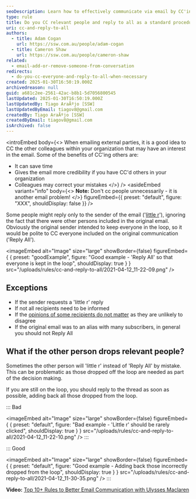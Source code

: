 ```yaml
---
seoDescription: Learn how to effectively communicate via email by CC'ing colleagues and replying to all relevant parties.
type: rule
title: Do you CC relevant people and reply to all as a standard procedure?
uri: cc-and-reply-to-all
authors:
  - title: Adam Cogan
    url: https://ssw.com.au/people/adam-cogan
  - title: Cameron Shaw
    url: https://ssw.com.au/people/cameron-shaw
related:
  - email-add-or-remove-someone-from-conversation
redirects:
  - do-you-cc-everyone-and-reply-to-all-when-necessary
created: 2025-01-30T16:50:19.000Z
archivedreason: null
guid: a681c2ee-2561-42ac-b8b1-5d7056800545
lastUpdated: 2025-01-30T16:50:19.000Z
lastUpdatedBy: Tiago AraÃºjo [SSW]
lastUpdatedByEmail: tiagov8@gmail.com
createdBy: Tiago AraÃºjo [SSW]
createdByEmail: tiagov8@gmail.com
isArchived: false
---
```


<introEmbed
  body={<>
When emailing external parties, it is a good idea to CC the other colleagues within your organization that may have an interest in the email. Some of the benefits of CC'ing others are:

* It can save time
* Gives the email more credibility if you have CC'd others in your organization
* Colleagues may correct your mistakes
  </>}
/>
<asideEmbed
  variant="info"
  body={<>
    **Note:** Don't cc people unnecessarily - it is another email problem!
  </>}
  figureEmbed={{
    preset: "default",
    figure: "XXX",
    shouldDisplay: false
  }}
/>

Some people might reply only to the sender of the email ('[little r](https://www.netlingo.com/word/little-r.php)'), ignoring the fact that there were other persons included in the original email. Obviously the original sender intended to keep everyone in the loop, so it would be polite to CC everyone included on the original communication ('Reply All').

<imageEmbed
  alt="Image"
  size="large"
  showBorder={false}
  figureEmbed={ {
    preset: "goodExample",
    figure: "Good example - 'Reply All' so that everyone is kept in the loop",
    shouldDisplay: true
  } }
  src="/uploads/rules/cc-and-reply-to-all/2021-04-12_11-22-09.png"
/>

## Exceptions

* If the sender requests a 'little r' reply
* If not all recipients need to be informed
* If the [opinions of some recipients do not matter](/email-add-or-remove-someone-from-conversation) as they are unlikely to disagree
* If the original email was to an alias with many subscribers, in general you should not Reply All

## What if the other person drops relevant people?

Sometimes the other person will 'little r' instead of 'Reply All' by mistake. This can be problematic as those dropped off the loop are needed as part of the decision making.

If you are still on the loop, you should reply to the thread as soon as possible, adding back all those dropped from the loop.

::: Bad

<imageEmbed
  alt="Image"
  size="large"
  showBorder={false}
  figureEmbed={ {
    preset: "default",
    figure: "Bad example - 'Little r' should be rarely clicked",
    shouldDisplay: true
  } }
  src="/uploads/rules/cc-and-reply-to-all/2021-04-12_11-22-10.png"
/>
:::

::: Good

<imageEmbed
  alt="Image"
  size="large"
  showBorder={false}
  figureEmbed={ {
    preset: "default",
    figure: "Good example - Adding back those incorrectly dropped from the loop",
    shouldDisplay: true
  } }
  src="/uploads/rules/cc-and-reply-to-all/2021-04-12_11-30-35.png"
/>
:::

**Video:** [Top 10+ Rules to Better Email Communication with Ulysses Maclaren](https://www.youtube.com/watch?v=LAqRokqq4jI)
